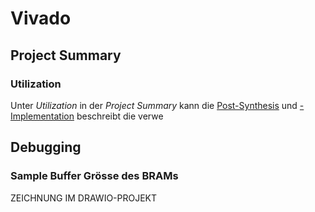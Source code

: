 # Vivado

## Project Summary

### Utilization

Unter *Utilization* in der *Project Summary* kann die [Post-Synthesis]{.underline} und [-Implementation]{.underline} beschreibt die verwe

## Debugging

::: callout-important
### Sample Buffer Grösse des BRAMs

ZEICHNUNG IM DRAWIO-PROJEKT

:::